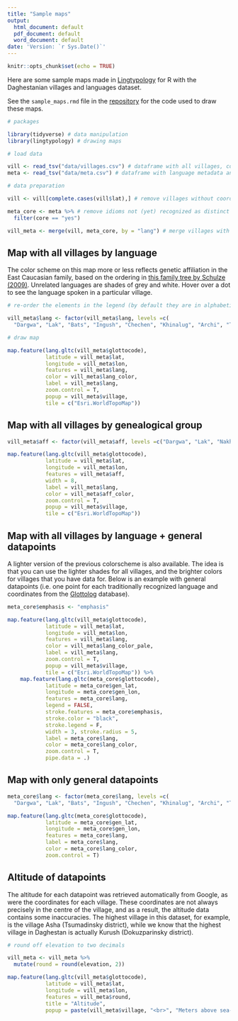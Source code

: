 ```yaml
---
title: "Sample maps"
output:
  html_document: default
  pdf_document: default
  word_document: default
date: 'Version: `r Sys.Date()`'
---
```


```r
knitr::opts_chunk$set(echo = TRUE)
```

Here are some sample maps made in [Lingtypology](https://ropensci.org/blog/2017/05/16/lingtypology/) for R with the Daghestanian villages and languages dataset.

See the `sample_maps.rmd` file in the [repository](https://github.com/sverhees/master_villages) for the code used to draw these maps.

```r

# packages

library(tidyverse) # data manipulation
library(lingtypology) # drawing maps

```

```r

# load data

vill <- read_tsv("data/villages.csv") # dataframe with all villages, coordinates and languages
meta <- read_tsv("data/meta.csv") # dataframe with language metadata and color schemes

# data preparation

vill <- vill[complete.cases(vill$lat),] # remove villages without coordinates

meta_core <- meta %>% # remove idioms not (yet) recognized as distinct
  filter(core == "yes")

vill_meta <- merge(vill, meta_core, by = "lang") # merge villages with metadata

```

## Map with all villages by language

The color scheme on this map more or less reflects genetic affiliation in the East Caucasian family, based on the ordering in [this family tree by Schulze (2009)](https://en.wikipedia.org/wiki/Northeast_Caucasian_languages#/media/File:Northeast_Caucasian_Splits.png). Unrelated languages are shades of grey and white. Hover over a dot to see the language spoken in a particular village.

```r

# re-order the elements in the legend (by default they are in alphabetical order)

vill_meta$lang <- factor(vill_meta$lang, levels =c(
  "Dargwa", "Lak", "Bats", "Ingush", "Chechen", "Khinalug", "Archi", "Tsakhur", "Rutul", "Kryz", "Budukh", "Udi", "Lezgian", "Agul", "Tabasaran", "Avar", "Andi", "Botlikh", "Godoberi", "Chamalal", "Bagvalal", "Tindi", "Karata", "Akhvakh", "Tsez", "Hinuq", "Bezhta", "Hunzib", "Khwarshi", "Nogai", "Kumyk", "Azerbaijani", "Armenian", "Tat", "Georgian"))

# draw map

map.feature(lang.gltc(vill_meta$glottocode),
            latitude = vill_meta$lat,
            longitude = vill_meta$lon,
            features = vill_meta$lang,
            color = vill_meta$lang_color,
            label = vill_meta$lang,
            zoom.control = T,
            popup = vill_meta$village,
            tile = c("Esri.WorldTopoMap"))

```


## Map with all villages by genealogical group

```r

vill_meta$aff <- factor(vill_meta$aff, levels =c("Dargwa", "Lak", "Nakh", "Khinalug", "Lezgic", "Avar", "Andic", "Tsezic", "Kipchak", "Oghuz", "Armenic", "Iranian", "Georgic"))

map.feature(lang.gltc(vill_meta$glottocode),
            latitude = vill_meta$lat,
            longitude = vill_meta$lon,
            features = vill_meta$aff,
            width = 8,
            label = vill_meta$lang,
            color = vill_meta$aff_color,
            zoom.control = T,
            popup = vill_meta$village,
            tile = c("Esri.WorldTopoMap"))

```

## Map with all villages by language + general datapoints

A lighter version of the previous colorscheme is also available. The idea is that you can use the lighter shades for all villages, and the brighter colors for villages that you have data for. Below is an example with general datapoints (i.e. one point for each traditionally recognized language and coordinates from the [Glottolog](https://glottolog.org/) database).

```r

meta_core$emphasis <- "emphasis"

map.feature(lang.gltc(vill_meta$glottocode),
            latitude = vill_meta$lat,
            longitude = vill_meta$lon,
            features = vill_meta$lang,
            color = vill_meta$lang_color_pale,
            label = vill_meta$lang,
            zoom.control = T,
            popup = vill_meta$village,
            tile = c("Esri.WorldTopoMap")) %>%
    map.feature(lang.gltc(meta_core$glottocode),
            latitude = meta_core$gen_lat,
            longitude = meta_core$gen_lon,
            features = meta_core$lang,
            legend = FALSE,
            stroke.features = meta_core$emphasis,
            stroke.color = "black",
            stroke.legend = F,
            width = 3, stroke.radius = 5,
            label = meta_core$lang,
            color = meta_core$lang_color,
            zoom.control = T,
            pipe.data = .)
```

## Map with only general datapoints

```r

meta_core$lang <- factor(meta_core$lang, levels =c(
  "Dargwa", "Lak", "Bats", "Ingush", "Chechen", "Khinalug", "Archi", "Tsakhur", "Rutul", "Kryz", "Budukh", "Udi", "Lezgian", "Agul", "Tabasaran", "Avar", "Andi", "Botlikh", "Godoberi", "Chamalal", "Bagvalal", "Tindi", "Karata", "Akhvakh", "Tsez", "Hinuq", "Bezhta", "Hunzib", "Khwarshi", "Nogai", "Kumyk", "Azerbaijani", "Armenian", "Tat", "Georgian"))

map.feature(lang.gltc(meta_core$glottocode),
            latitude = meta_core$gen_lat,
            longitude = meta_core$gen_lon,
            features = meta_core$lang,
            label = meta_core$lang,
            color = meta_core$lang_color,
            zoom.control = T)

```

## Altitude of datapoints

The altitude for each datapoint was retrieved automatically from Google, as were the coordinates for each village. These coordinates are not always precisely in the centre of the village, and as a result, the altitude data contains some inaccuracies. The highest village in this dataset, for example, is the village Asha (Tsumadinsky district), while we know that the highest village in Daghestan is actually Kurush (Dokuzparinsky district).

```r

# round off elevation to two decimals

vill_meta <- vill_meta %>%
  mutate(round = round(elevation, 2))

map.feature(lang.gltc(vill_meta$glottocode),
            latitude = vill_meta$lat,
            longitude = vill_meta$lon,
            features = vill_meta$round,
            title = "Altitude",
            popup = paste(vill_meta$village, "<br>", "Meters above sea-level:", vill_meta$elevation))

```




